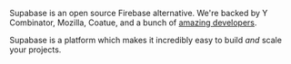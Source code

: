Supabase is an open source Firebase alternative. We're backed by Y Combinator, Mozilla, Coatue, and a bunch of [amazing developers](https://supabase.com/blog/2021/03/25/angels-of-supabase).

Supabase is a platform which makes it incredibly easy to build _and_ scale your projects.
